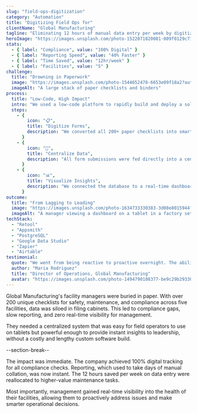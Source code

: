 ```yaml
---
slug: "field-ops-digitization"
category: "Automation"
title: "Digitizing Field Ops for"
clientName: "Global Manufacturing"
tagline: "Eliminating 12 hours of manual data entry per week by digitizing over 200+ manual checklists."
heroImage: "https://images.unsplash.com/photo-1522071820081-009f0129c71c?auto=format&fit=crop&w=2940&q=80"
stats:
  - { label: "Compliance", value: "100% Digital" }
  - { label: "Reporting Speed", value: "40% Faster" }
  - { label: "Time Saved", value: "12hr/week" }
  - { label: "Facilities", value: "5" }
challenge:
  title: "Drowning in Paperwork"
  image: "https://images.unsplash.com/photo-1544652478-6653e09f18a2?auto=format&fit=crop&w=1400&q=80"
  imageAlt: "A large stack of paper checklists and binders"
process:
  title: "Low-Code, High Impact"
  intro: "We used a low-code platform to rapidly build and deploy a solution that connected field operators to a central database."
  steps:
    - {
        icon: "📋",
        title: "Digitize Forms",
        description: "We converted all 200+ paper checklists into smart, conditional digital forms that were easy to use on any tablet or phone.",
      }
    - {
        icon: "💾",
        title: "Centralize Data",
        description: "All form submissions were fed directly into a central PostgreSQL database, eliminating manual data entry and creating a single source of truth.",
      }
    - {
        icon: "📊",
        title: "Visualize Insights",
        description: "We connected the database to a real-time dashboard, allowing managers to track compliance, view reports, and spot trends instantly.",
      }
outcome:
  title: "From Lagging to Leading"
  image: "https://images.unsplash.com/photo-1634733330383-3d08e8015944?auto=format&fit=crop&w=1400&q=80"
  imageAlt: "A manager viewing a dashboard on a tablet in a factory setting"
techStack:
  - "Retool"
  - "Appsmith"
  - "PostgreSQL"
  - "Google Data Studio"
  - "Zapier"
  - "Airtable"
testimonial:
  quote: "We went from being reactive to proactive overnight. The ability to see what's happening across all our facilities in real-time is something I thought would take years and a massive budget to achieve."
  author: "Maria Rodriguez"
  title: "Director of Operations, Global Manufacturing"
  avatar: "https://images.unsplash.com/photo-1494790108377-be9c29b29330?auto=format&fit=crop&w=100&h=100&q=80"
---
```


Global Manufacturing's facility managers were buried in paper. With over 200 unique checklists for safety, maintenance, and compliance across five facilities, data was siloed in filing cabinets. This led to compliance gaps, slow reporting, and zero real-time visibility for management.

They needed a centralized system that was easy for field operators to use on tablets but powerful enough to provide instant insights to leadership, without a costly and lengthy custom software build.

--section-break--

The impact was immediate. The company achieved 100% digital tracking for all compliance checks. Reporting, which used to take days of manual collation, was now instant. The 12 hours saved per week on data entry were reallocated to higher-value maintenance tasks.

Most importantly, management gained real-time visibility into the health of their facilities, allowing them to proactively address issues and make smarter operational decisions.
